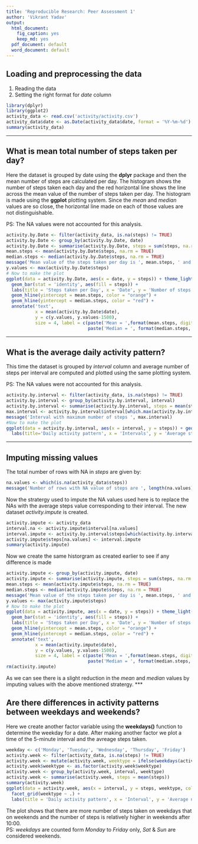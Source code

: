 ```yaml
---
title: 'Reproducible Research: Peer Assessment 1'
author: 'Vikrant Yadav'
output:
  html_document:
    fig_caption: yes
    keep_md: yes
  pdf_document: default
  word_document: default
---
```



## Loading and preprocessing the data

1. Reading the data
2. Setting the right format for *date* column

```r
library(dplyr)
library(ggplot2)
activity_data <- read.csv('activity/activity.csv')
activity_data$date <- as.Date(activity_data$date, format = '%Y-%m-%d')
summary(activity_data)
```
***


## What is mean total number of steps taken per day?

Here the dataset is grouped by date using the **dplyr** package and then the mean number of steps are calculated
per day. The histogram shows the number of steps taken each day and the red horizontal line shows the line across
the mean value of the number of steps taken per day. The histogram is made using the **ggplot** plotting system.
Since the *mean* and *median* values are so close, the horizontal line made on each of those values are not
distinguishable.  

PS: The NA values were not accounted for this analysis.

```r
activity.by.Date <- filter(activity_data, is.na(steps) != TRUE)
activity.by.Date <- group_by(activity.by.Date, date)
activity.by.Date <- summarise(activity.by.Date, steps = sum(steps, na.rm = TRUE))
mean.steps <- mean(activity.by.Date$steps, na.rm = TRUE)
median.steps <- median(activity.by.Date$steps, na.rm = TRUE)
message('Mean value of the steps taken per day is ', mean.steps, ' and median value is ', median.steps)
y.values <- max(activity.by.Date$steps)
# Now to make the plot
ggplot(data = activity.by.Date, aes(x = date, y = steps)) + theme_light() + 
  geom_bar(stat = 'identity', aes(fill = steps)) +
  labs(title = 'Steps taken per Day', x = 'Date', y = 'Number of steps') +
  geom_hline(yintercept = mean.steps, color = "orange") +
  geom_hline(yintercept = median.steps, color = "red") +
  annotate('text', 
           x = mean(activity.by.Date$date), 
           y = c(y.values, y.values-1500),
           size = 4, label = c(paste('Mean = ',format(mean.steps, digits = 2, nsmall = 3)),
                               paste('Median = ', format(median.steps, digits = 2, nsmall = 3))))
```
***


## What is the average daily activity pattern?

This time the dataset is grouped by *interval* column and average number of steps per interval are computed and
plotted using the same plotting system.  

PS: The NA values were not accounted for this analysis.

```r
activity.by.interval <- filter(activity_data, is.na(steps) != TRUE)
activity.by.interval <- group_by(activity.by.interval, interval)
activity.by.interval <- summarise(activity.by.interval, steps = mean(steps, na.rm = TRUE))
max.interval <- activity.by.interval$interval[which.max(activity.by.interval$steps)]
message('Interval with maximum number of steps ', max.interval)
#Now to make the plot
ggplot(data = activity.by.interval, aes(x = interval, y = steps)) + geom_line(color = 'steelblue') +
  labs(title='Daily activity pattern', x = 'Intervals', y = 'Average steps per interval')
```
***


## Imputing missing values

The total number of rows with NA in *steps* are given by:

```r
na.values <- which(is.na(activity_data$steps))
message('Number of rows with NA value of steps are ', length(na.values))
```

Now the stratergy used to impute the NA values used here is to replace the NAs with the average steps value
corresponding to their interval. The new dataset *activity.impute* is created.

```r
activity.impute <- activity_data
interval.na <- activity.impute$interval[na.values]
interval.impute <- activity.by.interval$steps[which(activity.by.interval$interval == interval.na)]
activity.impute$steps[na.values] <- interval.impute
summary(activity.impute)
```

Now we create the same historgram as created earlier to see if any difference is made

```r
activity.impute <- group_by(activity.impute, date)
activity.impute <- summarise(activity.impute, steps = sum(steps, na.rm = TRUE))
mean.steps <- mean(activity.impute$steps, na.rm = TRUE)
median.steps <- median(activity.impute$steps, na.rm = TRUE)
message('Mean value of the steps taken per day is ', mean.steps, ' and median value is ', median.steps)
y.values <- max(activity.impute$steps)
# Now to make the plot
ggplot(data = activity.impute, aes(x = date, y = steps)) + theme_light() + 
  geom_bar(stat = 'identity', aes(fill = steps)) +
  labs(title = 'Steps taken per Day', x = 'Date', y = 'Number of steps') +
  geom_hline(yintercept = mean.steps, color = "orange") +
  geom_hline(yintercept = median.steps, color = "red") +
  annotate('text', 
           x = mean(activity.impute$date), 
           y = c(y.values, y.values-1500),
           size = 4, label = c(paste('Mean = ',format(mean.steps, digits = 2, nsmall = 3)),
                               paste('Median = ', format(median.steps, digits = 2, nsmall = 3))))
rm(activity.impute)
```

As we can see there is a slight reduction in the *mean* and *median* values by imputing values with the above mentioned stratergy.
***

## Are there differences in activity patterns between weekdays and weekends?

Here we create another factor variable using the **weekdays()** function to determine the weekday for a date.
After making another factor we plot a time of the 5-minute interval and the avreage steps taken.

```r
weekday <- c('Monday', 'Tuesday', 'Wednesday', 'Thursday', 'Friday')
activity.week <- filter(activity_data, is.na(steps) != TRUE)
activity.week <- mutate(activity.week, weektype = ifelse(weekdays(activity.week$date)%in%weekday, 'weekday', 'weekend'))
activity.week$weektype <- as.factor(activity.week$weektype)
activity.week <- group_by(activity.week, interval, weektype)
activity.week <- summarise(activity.week, steps = mean(steps))
summary(activity.week)
ggplot(data = activity.week, aes(x = interval, y = steps, weektype, color = weektype)) +  geom_line() +
  facet_grid(weektype ~ .) +
  labs(title = 'Daily activity pattern', x = 'Interval', y = 'Average number of steps')
```

The plot shows that there are more number of steps taken on weekdays that on weekends and the number of steps is relatively higher in weekends after 10:00.  
PS: *weekdays* are counted form *Monday* to *Friday* only, *Sat* & *Sun* are considered weekends.